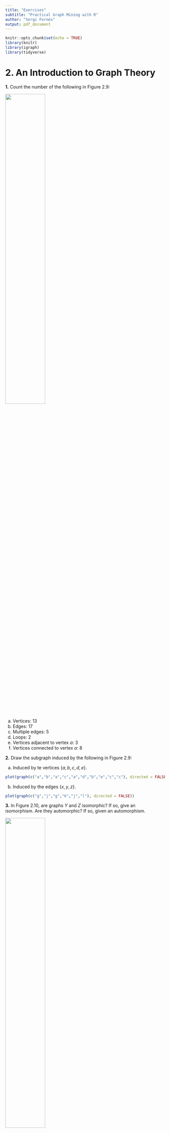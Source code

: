 ```yaml
---
title: "Exercises"
subtitle: "Practical Graph Mining with R"
author: "Sergi Fornés"
output: pdf_document
---
```


```r
knitr::opts_chunk$set(echo = TRUE)
library(knitr)
library(igraph)
library(tidyverse)
```

# 2. An Introduction to Graph Theory

**1.** Count the number of the following in Figure 2.9:

![](figures/figure1.PNG){width=50%}

(a) Vertices: 13
(b) Edges: 17
(c) Multiple edges: 5
(d) Loops: 2
(e) Vertices adjacent to vertex $a$: 3
(f) Vertices connected to vertex $a$: 8


**2.** Draw the subgraph induced by the following in Figure 2.9:

(a) Induced by te vertices $\{a,b,c,d,e\}$.

```r
plot(graph(c("a","b","a","c","a","d","b","e","c","c"), directed = FALSE))
```

(b) Induced by the edges $\{x,y,z\}$.

```r
plot(graph(c("g","j","g","k","j","l"), directed = FALSE))
```


**3.** In Figure 2.10, are graphs $Y$ and $Z$ isomorphic? If so, give an isomorphism. Are they automorphic? If so, given an automorphism.

![](figures/figure2.PNG){width=50%}

Graphs $Y$ and $Z$ are isomorphic. Isomorphism:

|$V(Y)$|$V(Z)$|
:-----:|:-----:
|$a$|$a$|
|$b$|$e$|
|$c$|$c$|
|$d$|$d$|
|$e$|$b$|
|$f$|$f$|

Graphs $Y$ and $Z$ are not automorphic.


**4.** A planar graph is a graph that can be drawn on a plane (such as a sheet of paper) so that none of its edges cross. Attempt to draw the following, and conjecture which of these tasks are possible and which are impossible:

(a) Draw a planar clique of size 4: Possible.
(b) Draw a planar clique of size 5: Impossible.
(c) Draw a planar clique of size 6: Impossible.


**5.** Draw an undirected tree and then attempt to do the following tasks. Conjecture which of these tasks are possible and which are impossible:

```r
plot(make_tree(8, children = 3, mode = "undirected"))
```

(a) Draw a directed tree with the same number of vertices and edges: Possible.
(b) Draw a new undirected tree with the same number of vertices but a different number of edges: Impossible.
(c) Add an edge to the tree without creating a cycle: Impossible.
(d) Remove an edge from the tree without disconnecting any pair of vertices: Impossible.


# 5. Link Analysis

**1.** Why do you think PageRank was conceptualized? What would have happened had we just considered the number of backlinks to a page to rank a page high or low?

PageRank was conceptualized in order not to be hacked. So it is important to consider the backlinks of a page and the quality of those pages (Are these pages linking to many other pages? Are they being linked by other quality pages?). If you only consider the number of backlinks of a page, you can create lots of fake pages to link a page and overestimate it.


**2.** Let the adjacency matrix for a graph of four vertices ($n1$ to $n4$) be as follows:

$$A= \begin{bmatrix} 0 & 1 & 1 & 1 \\ 0 & 0 & 1 & 1 \\ 1 & 0 & 0 & 1 \\ 0 & 0 & 0 & 1 \end{bmatrix}$$

Calculate the authority and hub scores for this graph using the HITS algorithm with $k = 6$, and identify the best authority and hub nodes.

```r
A <- matrix(c(0,1,1,1,
              0,0,1,1,
              1,0,0,1,
              0,0,0,1),
            byrow = TRUE,
            nrow = 4)
k <- 6
X <- matrix(c(1,1,1,1))
Y <- matrix(c(1,1,1,1))
for (i in 1:k) {
  X <- t(A) %*% Y
  Y <- A %*% X
  X <- X / sqrt(sum(X^2))
  Y <- Y / sqrt(sum(Y^2))
}
```

The best authority node is $n_{`r which(X == max(X))`}$ and the best hub node is $n_{`r which(Y == max(Y))`}$.


**3.** Now that you know how the PageRank function in R works, try to find the effect of changing the value of the damping factor in the example in Section 5.4.5 to the value 0.65 and note the changes.

```r
g <- random.graph.game(20, 5/20, directed = TRUE)
kable(data.frame(damping_85 = round(page.rank(g)$vector, 4),
                 damping_65 = round(page.rank(g, damping = 0.65)$vector, 4)),
      align = c("c","c"))
```

There are no significant differences between damping factors $d = 0.85$ and $d = 0.65$, but it seems to be more differences at the extreme values.


**4.** Can you give any two advantages/disadvantages of the PageRank algorithm?

* It is hard to manipulate it because it uses the importance of the other pages.
* The output is only one vector, so the conclusions are not flexible.


**5.** What is the complexity of the PageRank algorithm? Can you make an argument about why that is the complexity of this algorithm?

The PageRank score of a page is calculated using a recursive method to compute an eigen vector, because it is impossible to calcule it if we have too many pages, so we need lots of iterations to converge to the actual matrix. That means a lot of computation.


**6.** Is there a possibility that a website's PageRank would increase? What about the chances of it decreasing?

A website's PageRank will increase if other websites that links it increase its PageRank's value, or if these other websites decrease its number of links. In the reverse situation, the website's PageRank will decrease.


**7.** Given the HITS scoring vector

$$X= \begin{bmatrix} 3.12 \\ 4.38 \\ 6.93 \\ 3.41 \\ 1.88 \\ 4.53 \end{bmatrix}$$

Normalize $X$ for the next iteration of the algorithm.

```r
A <- matrix(c(3.12,4.38,6.93,3.41,1.88,4.53))
A / sqrt(sum(A^2))
```


**8.** After reading Section 5.3 answer the following:

(a) Define the density of a graph.

The density of a graph is the number of existing edges divided by the number of possible ones (assuming no duplicates or loops).

(b) What does a `TRUE` for `is.isolate(graph,5)` indicate?

It means that the node 5 is isolated in the graph.

(c) Given a graph variable `graph` what is the difference between `is.connected(graph)` and `connectedness(graph)` in R?

The function `is.connected(graph)` checks if the graph is strictly connected or not. Meanwhile, the function `connectedness(graph)` returns the Krackhardt's connectedness value of the graph.

(d) Define the degree of a vertex in a graph.

The degree of a vertex is the number of edges incident on it.


**9.** (a) Explain the differences between the hub and authority scores in the HITS algorithm.

Hub scores takes into account how many pages are pointing the node, meanwhile the authority score consider the number of pages are pointing to the node.

(b) How could someone use the definitions to exploit the HITS algorithm?

The HITS algorithm can be used for different applications, depending on the score analyzed.

(c) Is it reasonable to use static (i.e., unchanging) data over the $k$ iterations of HITS? Justify your answer.

No, if we use static data the algorithm will never converge. The point to do the iterations is to converge the actual scores.


**10.** Consider the graph (Figure 5.18) with 6 pages ($A$,$B$,$C$,$D$,$E$ and $F$) where:

$A \rightarrow B,C$

$B \rightarrow A,D,E,F$

$C \rightarrow A,F$

![](figures/figure3.PNG){width=50%}

Assume that the PageRank values for any page $m$ at iteration 0 is $PR(m) = 1$ and that the damping factor for iterations is $d = 0.85$. Perform the PageRank algorithm and determine the rank for every page at iteration 2.

By the summation method:

```r
A <- matrix(c(0,1,1,0,0,0,
              1,0,0,1,1,1,
              1,0,0,0,0,1,
              0,0,0,0,0,0,
              0,0,0,0,0,0,
              0,0,0,0,0,0),
            byrow = TRUE,
            nrow = 6)
d <- 0.85
k <- 2
update_PR_m <- function(m,A,PR,d) {
  x <- 0
  for (i in seq(nrow(A))) {
    if (A[i,m] == 1 & i != m) {
      x = x + (PR[i] / sum(A[i,]))
    }
  }
  return((1 - d) + d * x)
}
PR_0 <- c(1,1,1,1,1,1)
for (i in seq(k)) {
  PR_k <- c()
  for (i in seq(nrow(A))) {
    PR_k[i] <- update_PR_m(i,A,PR_0,d)
  }
  PR_0 <- PR_k
}
print(PR_k)
```

By the power method:

```r
W <- matrix(c(  0,1/4,1/2,0,0,0,
              1/2,  0,  0,0,0,0,
              1/2,  0,  0,0,0,0,
                0,1/4,  0,0,0,0,
                0,1/4,  0,0,0,0,
                0,1/4,1/2,0,0,0),
            byrow = TRUE,
            nrow = 6)
PR <- matrix(c(1,1,1,1,1,1))
d <- 0.85
k <- 2
for (i in seq(k)) {
  PR <- (1 - d) + d * (W %*% PR)
}
print(t(PR))
```


**11.** Consider the undirected graph (Figure 5.19) with 7 nodes ($A$,$B$,$C$,$D$,$E$,$F$ and $G$) with the following edges:

$A \rightarrow B,D$

$B \rightarrow C,E,G$

$C \rightarrow D,E$

$D \rightarrow F,G$

$E \rightarrow G$

![](figures/figure4.PNG){width=50%}

Using the Common Neighbors and the Jaccard's Coeffcient methods, provide the ranked list in decreasing order of scores calculated by each proximity measure. Remember, the score values provided by the proximity measures are used to predict future links.

```r
g <- graph(c("A","B","A","D","B","C","B","E","B","G",
             "C","D","C","E","D","F","D","G","E","G"),
           directed = FALSE)
CN <- data.frame()
JK <- data.frame()
for (i in V(g)$name) {
  for (j in V(g)$name) {
    if (V(g)[i] < V(g)[j]) {
      CN <- rbind(CN,
                  c(paste(i,",",j, sep = ""),
                    length(intersect(neighbors(g,i), neighbors(g,j)))))
      JK <- rbind(JK,
                  c(paste(i,",",j, sep = ""),
                    round(length(intersect(neighbors(g,i), neighbors(g,j))) /
                      length(union(neighbors(g,i), neighbors(g,j))), 3)))
    }
  }
}
colnames(CN) <- c("Nodes", "CN Score")
colnames(JK) <- c("Nodes", "JK Score")
kable(arrange(CN, desc(`CN Score`)), align = c("cc"))
kable(arrange(JK, desc(`JK Score`)), align = c("cc"))
```


**12.** Consider the graph (Figure 5.20) with 7 pages ($A$,$B$,$C$,$D$,$E$,$F$ and $G$) where:

$A \rightarrow B$

$B \rightarrow A,C,D,E$

$C \rightarrow A,E$

$D \rightarrow C$

$E \rightarrow G$

$F \rightarrow E,G$

$G \rightarrow A,F$

![](figures/figure5.jpg){width=50%}

Assume that the PageRank values for any page $m$ at iteration 0 is $PR(m) = 1$ and that the damping factor for iterations is $d = 0.85$. An additional page $H$ is added to the graph, where the page has a single outlink to one (and only one) of the previous existing pages. The PageRank values for this new graph on iteration 2 are the following.

$PR(A) = 1.4834375$

$PR(B) = 1.180625$

$PR(C) = 1.393125$

$PR(D) = 0.49$

$PR(E) = 1.1221875$

$PR(F) = 0.755625$

$PR(G) = 1.425$

$PR(H) = 0.15$

(a) Determine to what page $H$ outlinks.

First of all, we have to calculate the scores again without the page $H$.

```r
W <- matrix(c(0,1/4,1/2,0,0,  0,1/2,
              1,  0,  0,0,0,  0,  0,
              0,1/4,  0,1,0,  0,  0,
              0,1/4,  0,0,0,  0,  0,
              0,1/4,1/2,0,0,1/2,  0,
              0,  0,  0,0,0,  0,1/2,
              0,  0,  0,0,1,1/2,  0),
            byrow = TRUE,
            nrow = 7)
PR <- matrix(c(1,1,1,1,1,1,1))
d <- 0.85
k <- 2
for (i in seq(k)) {
  PR <- (1 - d) + d * (W %*% PR)
}
print(t(PR))
```

Adding the page $H$ only changes the scores of $C$ and $D$. This happens if, and only if, $H$ is pointing $D$, because $H$ increases the score of $D$ and at the same time $D$ increases the score of $C$ (notice that $D$ only points $C$).

(b) Would the change in the graph dramatically affect the PageRank values for every node if more iterations are performed? Why/Why not? Justify?

Maybe not dramatically because $H$ is directly pointing to $D$, but with more iterations, every node will be affected by $H$. The more indirectness is the effect, the lowest is it.


**13.** Consider Figure 5.21. It depicts pages $A$, $B$ and $C$ with no inlinks, and with initial $PageRank = 1$. Initially, none of the pages link to any other pages and none link to them.

![](figures/figure6.PNG){width=50%}

Answer the following questions, and calculate the PageRank for each question.

(a) Link page $A$ to page $B$.

```r
g <- graph(c("A","B"), isolates = "C")
page.rank(g)$vector
```

(b) Link all pages to each other.

```r
g <- graph(c("A","B","A","C","B","A","B","C","C","A","C","B"))
page.rank(g)$vector
```

(c) Link page $A$ to both $B$ and $C$, and link pages $B$ and $C$ to $A$.

```r
g <- graph(c("A","B","A","C","B","A","C","A"))
page.rank(g)$vector
```

(d) Use the previous links and add a link from page $C$ to page $B$.

```r
g <- graph(c("A","B",
             "A","B","A","C","B","A","B","C","C","A","C","B",
             "A","B","A","C","B","A","C","A",
             "C","B"))
page.rank(g)$vector
```


# 6. Graph-based Proximity Measures

**1.** Given the term-document matrix,

$$X= \begin{bmatrix} 1 & 2 & 3 \\ 4 & 5 & 6 \\ 7 & 8 & 9 \end{bmatrix}$$

Calculate:

(a) The document correlation matrix for $X$.

```r
X <- matrix(c(1,2,3,
              4,5,6,
              7,8,9),
            byrow = TRUE,
            nrow = 3)
t(X) %*% X
```

(b) The term correlation matrix for $X$.

```r
X %*% t(X)
```


**2.** Consider the graph shown in Figure 6.13:

![](figures/figure7.PNG){width=50%}

(a) Construct the adjacency matrix that corresponds to the graph in Figure 6.13.

```r
X <- matrix(c(0,1,1,1,0,1,0,0,
              1,0,1,1,1,0,0,0,
              1,1,0,0,0,1,1,0,
              1,1,1,0,0,0,0,0,
              0,1,0,0,0,0,1,0,
              1,0,1,0,0,0,0,1,
              0,0,1,0,1,0,0,0,
              0,0,0,0,0,1,0,0),
            byrow = TRUE,
            nrow = 8)
```

(b) List all the pairs of nodes that have at least two shared neighbors in common.

```r
g <- graph_from_adjacency_matrix(X)
CN <- data.frame()
for (i in V(g)) {
  for (j in V(g)) {
    if (V(g)[i] < V(g)[j]) {
      CN <- rbind(CN,
                  c(paste(i,",",j, sep = ""),
                    length(intersect(neighbors(g,i, mode = "all"),
                                     neighbors(g,j, mode = "all")))))
    }
  }
}
colnames(CN) <- c("Nodes", "CN Score")
t(filter(CN, `CN Score` >= 2)[1])
```

(c) Do any of the nodes share three neighbors? If so, list all the pairs that do and the neighboring nodes they have in common.

```r
filter(CN, `CN Score` == 3)
intersect(neighbors(g,1, mode = "all"), neighbors(g,3, mode = "all"))
```

(d) Suppose node 3 is removed from the graph. Do we have any pairs of nodes that still have at least two shared neighbors in common? Justify your answer.

Cheking all the pairs of nodes in part $b$ we can see at the Figure 6.13 that every pair share the node 3, so if we remove it, any pairs of nodes will have at least two shared neighbors in common.


**3.** Given the directed graph shown in Figure 6.14:

![](figures/figure8.PNG){width=50%}

(a) Give the adjacency matrix, $A$, for this graph.

```r
A <- matrix(c(0,1,1,0,1,
              1,0,1,1,1,
              1,1,0,1,0,
              0,1,1,0,0,
              1,1,0,0,0),
            byrow = TRUE,
            nrow = 5)
```

(b) Calculate the transpose of the adjacency matrix, $A^T$.

```r
t(A)
```

(c) Calculate the document correlation matrix, $AA^T$.

```r
A %*% t(A)
```

(d) Calculate the term correlation matrix, $A^TA$.

```r
t(A) %*% A
```

(e) Calculate the maximum indegree of the graph.

```r
max(colSums(A))
```

(f) Calculate the maximum outdegree of the graph.

```r
max(rowSums(A))
```

(g) Calculate the valid range for the decay factor $\gamma$ in the Neumann Kernel.

```r
1 / (min(max(colSums(A)),max(rowSums(A))))
```

The valid range for the decay factor is from 0 to 0.25.

(h) Verify your results using the igraph package. List the R commands used.

```r
g <- graph_from_adjacency_matrix(A)
max(degree(g, mode = "in"))
max(degree(g, mode = "out"))
```


**4.** (a) Describe how the shared nearest neighbor algorithm groups vertices.

Shared nearest neighbor algorithm will group two nodes if they share $k$ neighbors.

(b) Based on your answer to part $a$, how many total nodes are required at minimum to find a pair of nodes with $n$ shared nearest neighbors? Explain your answer.

At least $n+2$ nodes are needed: The $n$ nodes to share plus the pair of nodes.

(c) Given the list of vertices with $x$ and $y$ coordinates shown below, construct an adjacency matrix of the vertices, where vertices are considered to be neighbors (adjacent) if they are within a distance of 4, using Euclidean distance. Note, the vertices should not be considered adjacent to themselves.

|Node|Position|
:---:|:-------:
|A|$(1,2)$|
|B|$(4,6)$|
|C|$(4,4)$|
|D|$(5,4)$|
|E|$(2,6)$|
|F|$(9,3)$|
|G|$(4,1)$|
|H|$(7,1)$|
|I|$(2,7)$|
|J|$(8,5)$|

```r
df <- data.frame(Node = c("A","B","C","D","E","F","G","H","I","J"),
                 pos_x = c(1,4,4,5,2,9,4,7,2,8),
                 pos_y = c(2,6,4,4,6,3,1,1,7,5))
dist <- as.matrix(dist(df[,2:3], diag = TRUE, upper = TRUE))
A <- ifelse(dist > 4 | dist == 0, 0, 1)
A
```

(d) Using the adjacency matrix that you have created, find and list all the pairs of nodes that have at least two shared neighbors in common.

```r
g <- graph_from_adjacency_matrix(A)
CN <- data.frame()
for (i in V(g)) {
  for (j in V(g)) {
    if (V(g)[i] < V(g)[j]) {
      CN <- rbind(CN,
                  c(paste(df[i,1],",",df[j,1], sep = ""),
                    length(intersect(neighbors(g,i, mode = "all"),
                                     neighbors(g,j, mode = "all")))))
    }
  }
}
colnames(CN) <- c("Nodes", "CN Score")
t(filter(CN, `CN Score` >= 2)[1])
```

(e) List all the pairs of nodes that have at least three shared neighbors in common.

```r
t(filter(CN, `CN Score` >= 3)[1])
```


**5.** (a) What does it mean for a matrix to be symmetric?

It means that the matrix is equal to its own transpose.

(b) Is the matrix $A^TA$ symmetric for any adjacency matrix $A$? Justify your answer.

Let's see if $A^TA$ is equal to its own transpose. It is known that $(AB)^T=B^TA^T$.

$$(A^TA)^T=A^T(A^T)^T=A^TA$$

That means $A^TA$ is symmetric for any $A$.

(c) Is the matrix $AA^T$ symmetric for any adjacency matrix $A$? Justify your answer.

In this case, we check the same as before.

$$(AA^T)^T=(A^T)^TA^T=AA^T$$

So $AA^T$ is symmetric for any $A$.


**6.** An *alpha group* is a set of vertices in which each vertex is connected to every other vertex. Figure 6.15 shows an alpha group of size 4.

![](figures/figure9.PNG){width=50%}

(a) Suppose we are looking for pairs of vertices that share at least two neighboring nodes. How many pairs of vertices would we get for an alpha group of size 4? How many in alpha group of size 5? Size 6?

* Size 4: 6
* Size 5: 10
* Size 6: 15

(b) Using your results from part (*a*), devise a function that finds how many pairs of vertices have at least two common neighbors in an alpha group of size $n$. (Hint: also think about alpha groups of size 3 or less.)

$$f(n)= \left \{ \begin{array}{lcc} 0 & \text{if } n \leq 3 \\ \sum^{n-1}_{i=1}i & \text{if }n > 3 \end{array} \right.$$


**7.** (a) Describe how the HITS algorithm relates to the Neumann Kernel technique.


The HITS algorithm punctuates the nodes depending on its indegree and outdegree. If a node has a high indegree it means that many other nodes are pointing to it, so it will be a common neighbor node to many other ones. As a consequence, this node will be close in terms of importance to many other nodes at the Neumann Kernel's K matrix.

(b) How does the decay factor $\gamma$ affect the output of the Neumann Kernel algorithm?

The decay factor is the parameter that shows the importance of the distant neighbors. A small decay factor produces scores close to the "Shared Nearest Neighbor" one, because this algorithm only takes into account the nearest neighbors. On the other hand, a high decay factor produces scores close to "HITS", because it takes into account all the common neighbours, even the more distant ones.


# 7. Frequent Subgraph Mining

### Answer questions 1 through 3 using Figure 7.16.

![](figures/figure10.PNG){width=40%}

![](figures/figure11.PNG){width=75%}

**1.** (a) Is graph (2) isomorphic to graph (3)? Yes.

(b) Are graph (1) and graph (2) automorphisms? No.

(c) Is graph (3) *frequent* if the *minimum support* is 2? No, the graph (3) can only be induced by the graph (1).

(d) Is graph (2) induced by any of the vertices in graph (1)? No.


**2.** What is the *support* of graph (3) in Figure 7.15?

The support is 1 since it appears in the graph.


**3.** One interesting feature of SUBDUE is that it can be applied to its own results. Graphs that have been compressed can then be compressed again. Consider graph (1). Its current description length is 48 bits (based on the representation defined in the SUBDUE section of this chapter). See Table 7.8 for how the description length is calculated. How will these numbers change if you compress graph (1) using graph (2)? Fill in the blanks in column 2. Is it useful to compress graph (1) using graph (2) in this case?

It is not useful to compress graph (1) using (2) because the description length will be higher.


### Answer questions 5 through 9 using Figure 7.17.

![](figures/figure12.PNG){width=40%}

**4.** Which of the following is a valid encoding for one of the edges in this graph?

(a) (0,1,$X$,$a$,$Y$)
(b) (1,2,$X$,$b$,$Y$)
(c) (0,1,$X$,$a$,$X$)
(d) (0,3,$X$,$b$,$Z$)
(e) (1,0,$X$,$a$,$X$)

The encodings (b) and (c).


**5.** Aside from linking to vertex 0, what other ways can you add an edge from vertex 3 using rightmost expansion?

The only remaining way is adding another new node directly from vertex 3.


**6.** Give one graph that is isomorphic to Figure 7.17.

```r
plot(graph(c("0","1","1","2","1","3","2","3"), directed = FALSE))
```


**7.** For Figure 7.17 and the graph you drew in the previous question, indicate their rightmost paths.

In both graphs, the rightmost path is $\{0,1,3\}$.


**8.** Give the full gSpan encoding for Figure 7.17.

|Edge #|Code|
|:-:|:-------------:|
|0|(0,1,$X$,$a$,$X$)|
|1|(1,2,$X$,$b$,$Y$)|
|2|(1,3,$X$,$a$,$Z$)|
|3|(3,0,$Z$,`NA`,$X$)|


**9.** Create a SLEUTH database representation of the trees shown in Figure 7.18.

![](figures/figure13.PNG){width=70%}

In horizontal format:

$(T_0,AAC\$CBC\$\$\$\$BCA\$\$\$)$

$(T_1,AC\$)$

$(T_2,BC\$)$

$(T_3,ABC\$\$)$


**10.** Given the set of labels ${X,Y,Z}$ with the order $X \leq Y \leq Z$, and a tree $T$ with the string encoding, `XZ$YZ$$X$`, list the string encodings of all of the automorphisms of $T$. Which of these is the canonical form?

All the possible automorphisms are:

$(T,XXYZ\$\$Z\$\$)$ is the canonical form.

$(T,XXZ\$YZ\$\$\$)$

$(T,XX\$YZ\$\$Z\$)$

$(T,XX\$Z\$YZ\$\$)$

$(T,XYZ\$\$X\$Z\$)$

$(T,XYZ\$\$Z\$X\$)$

$(T,XZ\$X\$YZ\$\$)$

$(T,XZ\$YZ\$\$X\$)$

$(T,YXX\$Z\$\$Z\$)$

$(T,YXZ\$X\$\$Z\$)$

$(T,YZ\$XX\$Z\$\$)$

$(T,YZ\$XZ\$X\$\$)$

$(T,ZXX\$YZ\$\$\$)$

$(T,ZXYZ\$\$X\$\$)$

$(T,ZYXX\$Z\$\$\$)$

$(T,ZYXZ\$X\$\$\$)$


**11.** FSM algorithms are very computationally expensive because their search space is extremely large. To develop an appreciation for the efficiency of these methods, write an algorithm in pseudocode that, given some graph $G$ with $n$ nodes and $e$ edges, enumerates all the subgraphs of $G$.

We have to count how many different combinations of nodes $n$ are in $G$, because the set of induced graphs for each combination contains the total amount of subgraphs of $G$.


**12.** Give a mathematical formula for the number of undirected labeled graphs with at most $n$ vertices, $n_1$ possible vertex labels, and $n_2$ possible edge labels, in terms of $n$, $n_1$, and $n_2$.

$$f(n,n_1,n_2)= \sum_{i=1}^n(n_1^i(n_2+1)^{\binom{i}{2}})$$
